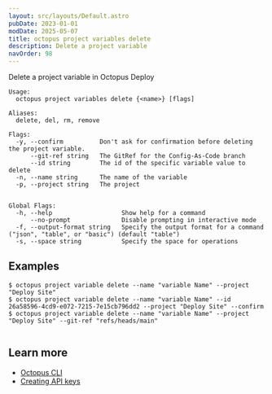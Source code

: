 ```yaml
---
layout: src/layouts/Default.astro
pubDate: 2023-01-01
modDate: 2025-05-07
title: octopus project variables delete
description: Delete a project variable
navOrder: 98
---
```


Delete a project variable in Octopus Deploy

```
Usage:
  octopus project variables delete {<name>} [flags]

Aliases:
  delete, del, rm, remove

Flags:
  -y, --confirm          Don't ask for confirmation before deleting the project variable.
      --git-ref string   The GitRef for the Config-As-Code branch
      --id string        The id of the specific variable value to delete
  -n, --name string      The name of the variable
  -p, --project string   The project


Global Flags:
  -h, --help                   Show help for a command
      --no-prompt              Disable prompting in interactive mode
  -f, --output-format string   Specify the output format for a command ("json", "table", or "basic") (default "table")
  -s, --space string           Specify the space for operations

```

## Examples

<SamplesInstance />

```
$ octopus project variable delete --name "variable Name" --project "Deploy Site" 
$ octopus project variable delete --name "variable Name" --id 26a58596-4cd9-e072-7215-7e15cb796dd2 --project "Deploy Site" --confirm 
$ octopus project variable delete --name "variable Name" --project "Deploy Site" --git-ref "refs/heads/main"


```

## Learn more

- [Octopus CLI](/docs/octopus-rest-api/cli)
- [Creating API keys](/docs/octopus-rest-api/how-to-create-an-api-key)
